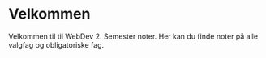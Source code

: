 
# Velkommen

Velkommen til til WebDev 2. Semester noter. Her kan du finde noter på alle valgfag og obligatoriske fag.

<Cards >
  <Card  title="DevOps" href="/devops" />
  <Card  title="Fullstack Development" href="/fullstack-development" />
  <Card  title="Udviklingsmiljøer" href="/udviklingsmiljoer" />

</Cards>

